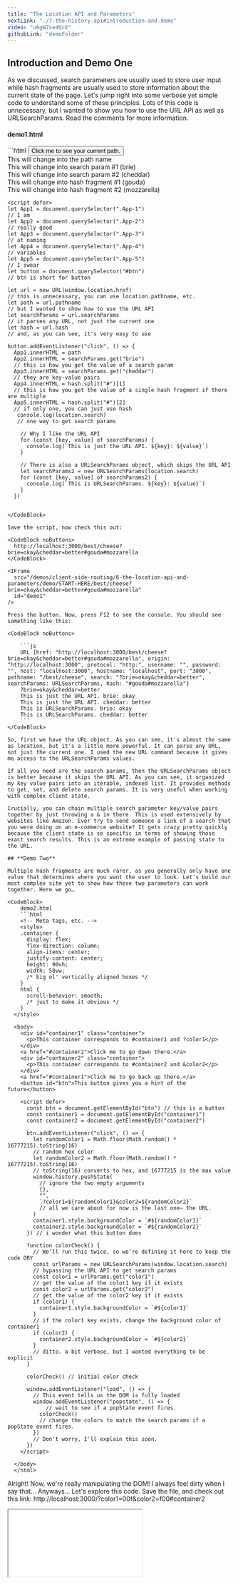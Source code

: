 ```yaml
---
title: "The Location API and Parameters"
nextLink: "./7-the-history-api#introduction-and-demo"
video: "u6gW7se4QcE"
githubLink: "demoFolder"
---
```



## **Introduction and Demo One**

As we discussed, search parameters are usually used to store user input while hash fragments are usually used to store information about the current state of the page. Let's jump right into some verbose yet simple code to understand some of these principles. Lots of this code is unnecessary, but I wanted to show you how to use the URL API as well as URLSearchParams. Read the comments for more information.

<CodeBlock>
<h4>demo1.html</h4>
```html
<!-- Meta tags, etc. -->
<body>
    <button id="btn">Click me to see your current path.</button>
    <div class="App-1">This will change into the path name</div>
    <div class="App-2">This will change into search param #1 (brie)</div>
    <div class="App-3">This will change into search param #2 (cheddar)</div>
    <div class="App-4">This will change into hash fragment #1 (gouda)</div>
    <div class="App-5">This will change into hash fragment #2 (mozzarella)</div>

    <script defer>
    let App1 = document.querySelector(".App-1")
    // I am
    let App2 = document.querySelector(".App-2")
    // really good
    let App3 = document.querySelector(".App-3")
    // at naming
    let App4 = document.querySelector(".App-4")
    // variables
    let App5 = document.querySelector(".App-5")
    // I swear
    let button = document.querySelector("#btn")
    // btn is short for button

    let url = new URL(window.location.href)
    // this is unnecessary, you can use location.pathname, etc.
    let path = url.pathname
    // but I wanted to show how to use the URL API
    let searchParams = url.searchParams
    // it parses any URL, not just the current one
    let hash = url.hash
    // and, as you can see, it's very easy to use

    button.addEventListener("click", () => {
      App1.innerHTML = path
      App2.innerHTML = searchParams.get("brie")
      // this is how you get the value of a search param
      App3.innerHTML = searchParams.get("cheddar")
      // they are key-value pairs
      App4.innerHTML = hash.split("#")[1]
      // this is how you get the value of a single hash fragment if there are multiple
      App5.innerHTML = hash.split("#")[2]
      // if only one, you can just use hash
       console.log(location.search)
       // one way to get search params

        // Why I like the URL API
        for (const [key, value] of searchParams) {
          console.log(`This is just the URL API. ${key}: ${value}`)
        }

        // There is also a URLSearchParams object, which skips the URL API
        let searchParams2 = new URLSearchParams(location.search)
        for (const [key, value] of searchParams2) {
          console.log(`This is URLSearchParams. ${key}: ${value}`)
        }
      })
  </script>
  </body>
</html>

```

</CodeBlock>

Save the script, now check this out:

<CodeBlock noButtons>
  http://localhost:3000/best/cheese?brie=okay&cheddar=better#gouda#mozzarella
</CodeBlock>

<IFrame
  src="/demos/client-side-routing/6-the-location-api-and-parameters/demo/START-HERE/best/cheese?brie=okay&cheddar=better#gouda#mozzarella"
  id="demo1"
/>

Press the button. Now, press F12 to see the console. You should see something like this:

<CodeBlock noButtons>
    
    ```js
    URL {href: "http://localhost:3000/best/cheese?brie=okay&cheddar=better#gouda#mozzarella", origin: "http://localhost:3000", protocol: "http:", username: "", password: "", host: "localhost:3000", hostname: "localhost", port: "3000", pathname: "/best/cheese", search: "?brie=okay&cheddar=better", searchParams: URLSearchParams, hash: "#gouda#mozzarella"}
    ?brie=okay&cheddar=better
    This is just the URL API. brie: okay
    This is just the URL API. cheddar: better
    This is URLSearchParams. brie: okay
    This is URLSearchParams. cheddar: better
    ```
</CodeBlock>

So, first we have the URL object. As you can see, it's almost the same as location, but it's a little more powerful. It can parse any URL, not just the current one. I used the new URL command because it gives me access to the URLSearchParams values.

If all you need are the search params, then the URLSearchParams object is better because it skips the URL API. As you can see, it organized my key value pairs into an iterable, indexed list. It provides methods to get, set, and delete search params. It is very useful when working with complex client state.

Crucially, you can chain multiple search parameter key/value pairs together by just throwing a & in there. This is used extensively by websites like Amazon. Ever try to send someone a link of a search that you were doing on an e-commerce website? It gets crazy pretty quickly because the client state is so specific in terms of showing those exact search results. This is an extreme example of passing state to the URL.

## **Demo Two**

Multiple hash fragments are much rarer, as you generally only have one value that determines where you want the user to look. Let's build our most complex site yet to show how these two parameters can work together. Here we go…

<CodeBlock>
    demo2.html
    ```html
    <!-- Meta tags, etc. -->
    <style>
    .container {
      display: flex;
      flex-direction: column;
      align-items: center;
      justify-content: center;
      height: 90vh;
      width: 50vw;     
      /* big ol' vertically aligned boxes */
    }
    html {
      scroll-behavior: smooth;     
      /* just to make it obvious */
    }
  </style>

  <body>
    <div id="container1" class="container">
      <p>This container corresponds to #container1 and ?color1</p>
    </div>
    <a href="#container2">Click me to go down there.</a>
    <div id="container2" class="container">
      <p>This container corresponds to #container2 and &color2</p>
    </div>
    <a href="#container1">Click me to go back up there.</a>
    <button id="btn">This button gives you a hint of the future</button>

    <script defer>
      const btn = document.getElementById("btn") // this is a button
      const container1 = document.getElementById("container1")
      const container2 = document.getElementById("container2")

      btn.addEventListener("click", () => {
        let randomColor1 = Math.floor(Math.random() * 16777215).toString(16)
        // random hex color
        let randomColor2 = Math.floor(Math.random() * 16777215).toString(16)
        // toString(16) converts to hex, and 16777215 is the max value
        window.history.pushState(
          // ignore the two empty arguments
          {},
          "",
          `?color1=${randomColor1}&color2=${randomColor2}`
          // all we care about for now is the last one– the URL.
        )
        container1.style.backgroundColor = `#${randomColor1}`
        container2.style.backgroundColor = `#${randomColor2}`
      }) // i wonder what this button does

      function colorCheck() {
        // We’ll run this twice, so we’re defining it here to keep the code DRY
        const urlParams = new URLSearchParams(window.location.search)
        // bypassing the URL API to get search params
        const color1 = urlParams.get("color1")
        // get the value of the color1 key if it exists
        const color2 = urlParams.get("color2")
        // get the value of the color2 key if it exists
        if (color1) {
          container1.style.backgroundColor = `#${color1}`
        }
        // if the color1 key exists, change the background color of container1
        if (color2) {
          container2.style.backgroundColor = `#${color2}`
        }
        // ditto. a bit verbose, but I wanted everything to be explicit
      }

      colorCheck() // initial color check

      window.addEventListener("load", () => {
        // This event tells us the DOM is fully loaded
        window.addEventListener("popstate", () => {
            // wait to see if a popState event fires.
          colorCheck()
          // change the colors to match the search params if a popState event fires.
        })
        // Don't worry, I'll explain this soon.
      })
    </script>

  </body>
  </html>
```
</CodeBlock>

Alright! Now, we're really manipulating the DOM! I always feel dirty when I say that… Anyways… Let's explore this code. Save the file, and check out this link: http://localhost:3000/?color1=00f&color2=f00#container2

<IFrame
  src="/demos/client-side-routing/6-the-location-api-and-parameters/demo2?color1=00f&color2=f00#container2"
  id="demo2"
/>


So, as you can see, the hash fragment in the URL tells the browser to scroll to the second container upon page load, and the colors are determined by the search parameters. We can use the hash fragments as links within single pages, and we can use the search parameters to determine how that page looks and acts. When we use JavaScript to dynamically change these values, we can create a single page application that feels like a traditional website.

## **Conclusion**

Now, to really start grasping the power of client-side routing, you have to press the button on the bottom. The colors change, the url changes, but the page doesn't have to reload. Press the button a few more times. Now, press back on your browser (or right click on the demo, then click back). The history has been saved, allowing us to replay the previous state of the user's experience, and allowing them to navigate in a natural fashion-- as if these were actually separate pages.

This is because we employed the History API. That's what all the popState business at the end was about. We'll learn more about it in the next chapter. But for now, just know that it's a powerful tool that allows us to manipulate the browser's history and the URL without reloading the page. 

[^1]: 1:
[^2]: 2:
